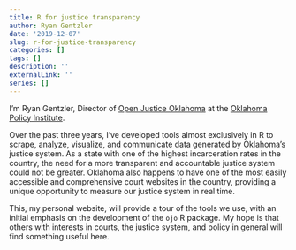 ```yaml
---
title: R for justice transparency
author: Ryan Gentzler
date: '2019-12-07'
slug: r-for-justice-transparency
categories: []
tags: []
description: ''
externalLink: ''
series: []
---
```


I'm Ryan Gentzler, Director of [Open Justice Oklahoma](http://www.openjusticeok.org) at the [Oklahoma Policy Institute](http://www.okpolicy.org).

Over the past three years, I've developed tools almost exclusively in R to scrape, analyze, visualize, and communicate data generated by Oklahoma's justice system. As a state with one of the highest incarceration rates in the country, the need for a more transparent and accountable justice system could not be greater. Oklahoma also happens to have one of the most easily accessible and comprehensive court websites in the country, providing a unique opportunity to measure our justice system in real time.

This, my personal website, will provide a tour of the tools we use, with an initial emphasis on the development of the `ojo` R package. My hope is that others with interests in courts, the justice system, and policy in general will find something useful here.